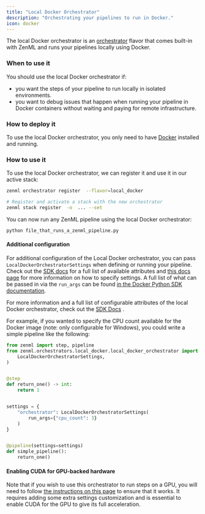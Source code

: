 ```yaml
---
title: "Local Docker Orchestrator"
description: "Orchestrating your pipelines to run in Docker."
icon: docker
---
```


The local Docker orchestrator is an [orchestrator](/v/0.67.0/versions/0.66.0/stack-components/orchestrators) flavor that comes built-in with ZenML and runs your pipelines locally using Docker.

### When to use it

You should use the local Docker orchestrator if:

* you want the steps of your pipeline to run locally in isolated environments.
* you want to debug issues that happen when running your pipeline in Docker containers without waiting and paying for remote infrastructure.

### How to deploy it

To use the local Docker orchestrator, you only need to have [Docker](https://www.docker.com/) installed and running.

### How to use it

To use the local Docker orchestrator, we can register it and use it in our active stack:


```bash
zenml orchestrator register  --flavor=local_docker

# Register and activate a stack with the new orchestrator
zenml stack register  -o  ... --set
```

You can now run any ZenML pipeline using the local Docker orchestrator:

```bash
python file_that_runs_a_zenml_pipeline.py
```

#### Additional configuration

For additional configuration of the Local Docker orchestrator, you can pass `LocalDockerOrchestratorSettings` when defining or running your pipeline. Check out the [SDK docs](https://sdkdocs.zenml.io/latest/core%5Fcode%5Fdocs/core-orchestrators/#zenml.orchestrators.local%5Fdocker.local%5Fdocker%5Forchestrator.LocalDockerOrchestratorSettings) for a full list of available attributes and [this docs page](/v/0.67.0/versions/0.66.0/how-to/use-configuration-files/runtime-configuration) for more information on how to specify settings. A full list of what can be passed in via the `run_args` can be found [in the Docker Python SDK documentation](https://docker-py.readthedocs.io/en/stable/containers.html).

For more information and a full list of configurable attributes of the local Docker orchestrator, check out the [SDK Docs](https://sdkdocs.zenml.io/latest/core%5Fcode%5Fdocs/core-orchestrators/#zenml.orchestrators.local%5Fdocker.local%5Fdocker%5Forchestrator.LocalDockerOrchestrator) .

For example, if you wanted to specify the CPU count available for the Docker image (note: only configurable for Windows), you could write a simple pipeline like the following:


```py
from zenml import step, pipeline
from zenml.orchestrators.local_docker.local_docker_orchestrator import (
    LocalDockerOrchestratorSettings,
)


@step
def return_one() -> int:
    return 1


settings = {
    "orchestrator": LocalDockerOrchestratorSettings(
        run_args={"cpu_count": 3}
    )
}


@pipeline(settings=settings)
def simple_pipeline():
    return_one()
```

#### Enabling CUDA for GPU-backed hardware

Note that if you wish to use this orchestrator to run steps on a GPU, you will need to follow [the instructions on this page](/v/0.67.0/versions/0.66.0/how-to/training-with-gpus) to ensure that it works. It requires adding some extra settings customization and is essential to enable CUDA for the GPU to give its full acceleration.
